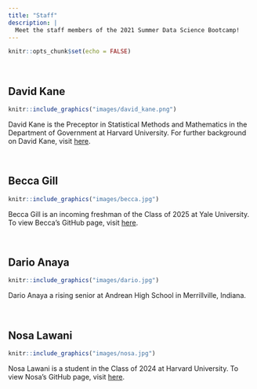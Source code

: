 ```yaml
---
title: "Staff"
description: |
  Meet the staff members of the 2021 Summer Data Science Bootcamp!
---
```


```r
knitr::opts_chunk$set(echo = FALSE)
```


&nbsp;

## David Kane

```r
knitr::include_graphics("images/david_kane.png")
```

David Kane is the Preceptor in Statistical Methods and Mathematics in the Department of Government at Harvard University. For further background on David Kane, visit [here](https://www.davidkane.info).

&nbsp;

## Becca Gill

```r
knitr::include_graphics("images/becca.jpg")
```

Becca Gill is an incoming freshman of the Class of 2025 at Yale University. To view Becca's GitHub page, visit [here](https://github.com/BeccaGill).

&nbsp;

## Dario Anaya

```r
knitr::include_graphics("images/dario.jpg")
```

Dario Anaya a rising senior at Andrean High School in Merrillville, Indiana.

&nbsp;

## Nosa Lawani

```r
knitr::include_graphics("images/nosa.jpg")
```

Nosa Lawani is a student in the Class of 2024 at Harvard University. To view Nosa's GitHub page, visit [here](https://github.com/lawanin).
